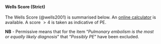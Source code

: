 #### Wells Score (Strict)

The Wells Score (@wells2001) is summarised below.  An [online calculator](https://www.mdcalc.com/wells-criteria-pulmonary-embolism) is available.  A score $> 4$ is taken as indicative of PE.

**NB** - Permissive means that for the item "*Pulmonary embolism is the most or equally likely diagnosis*" that "*Possibly PE*" have been excluded.
